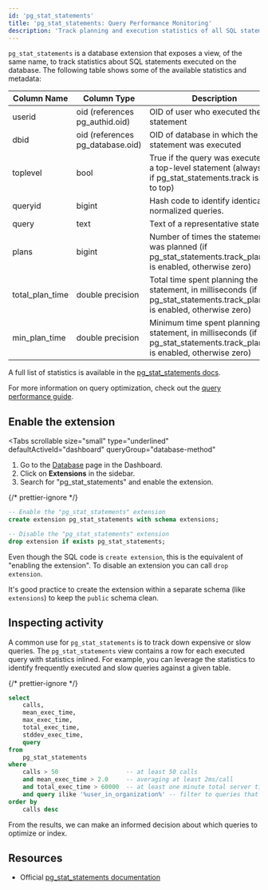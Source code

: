 ```yaml
---
id: 'pg_stat_statements'
title: 'pg_stat_statements: Query Performance Monitoring'
description: 'Track planning and execution statistics of all SQL statements executed on the database.'
---
```


`pg_stat_statements` is a database extension that exposes a view, of the same name, to track statistics about SQL statements executed on the database. The following table shows some of the available statistics and metadata:

| Column Name     | Column Type                      | Description                                                                                                                  |
| --------------- | -------------------------------- | ---------------------------------------------------------------------------------------------------------------------------- |
| userid          | oid (references pg_authid.oid)   | OID of user who executed the statement                                                                                       |
| dbid            | oid (references pg_database.oid) | OID of database in which the statement was executed                                                                          |
| toplevel        | bool                             | True if the query was executed as a top-level statement (always true if pg_stat_statements.track is set to top)              |
| queryid         | bigint                           | Hash code to identify identical normalized queries.                                                                          |
| query           | text                             | Text of a representative statement                                                                                           |
| plans           | bigint                           | Number of times the statement was planned (if pg_stat_statements.track_planning is enabled, otherwise zero)                  |
| total_plan_time | double precision                 | Total time spent planning the statement, in milliseconds (if pg_stat_statements.track_planning is enabled, otherwise zero)   |
| min_plan_time   | double precision                 | Minimum time spent planning the statement, in milliseconds (if pg_stat_statements.track_planning is enabled, otherwise zero) |

A full list of statistics is available in the [pg_stat_statements docs](https://www.postgresql.org/docs/current/pgstatstatements.html).

For more information on query optimization, check out the [query performance guide](/docs/guides/platform/performance#examining-query-performance).

## Enable the extension

<Tabs
  scrollable
  size="small"
  type="underlined"
  defaultActiveId="dashboard"
  queryGroup="database-method"
>
<TabPanel id="dashboard" label="Dashboard">

1. Go to the [Database](https://supabase.com/dashboard/project/_/database/tables) page in the Dashboard.
2. Click on **Extensions** in the sidebar.
3. Search for "pg_stat_statements" and enable the extension.

</TabPanel>
<TabPanel id="sql" label="SQL">

{/* prettier-ignore */}
```sql
-- Enable the "pg_stat_statements" extension
create extension pg_stat_statements with schema extensions;

-- Disable the "pg_stat_statements" extension
drop extension if exists pg_stat_statements;
```

Even though the SQL code is `create extension`, this is the equivalent of "enabling the extension".
To disable an extension you can call `drop extension`.

It's good practice to create the extension within a separate schema (like `extensions`) to keep the `public` schema clean.

</TabPanel>
</Tabs>

## Inspecting activity

A common use for `pg_stat_statements` is to track down expensive or slow queries. The `pg_stat_statements` view contains a row for each executed query with statistics inlined. For example, you can leverage the statistics to identify frequently executed and slow queries against a given table.

{/* prettier-ignore */}
```sql
select
	calls,
	mean_exec_time,
	max_exec_time,
	total_exec_time,
	stddev_exec_time,
	query
from
	pg_stat_statements
where
    calls > 50                   -- at least 50 calls
    and mean_exec_time > 2.0     -- averaging at least 2ms/call
    and total_exec_time > 60000  -- at least one minute total server time spent
    and query ilike '%user_in_organization%' -- filter to queries that touch the user_in_organization table
order by
	calls desc
```

From the results, we can make an informed decision about which queries to optimize or index.

## Resources

- Official [pg_stat_statements documentation](https://www.postgresql.org/docs/current/pgstatstatements.html)
